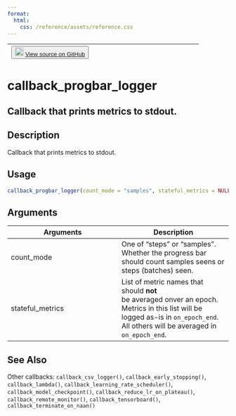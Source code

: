 ```yaml
---
format:
  html:
    css: /reference/assets/reference.css
---
```


| <button class="button"> ![](/reference/assets/GitHub-Mark-32px.png){width="20"} [View source on GitHub](https://github.com/rstudio/keras//blob/main/R/callbacks.R#L15) </button> |
|:------------------------------:|:--------------------------------------:|

# callback_progbar_logger

## Callback that prints metrics to stdout.

## Description
Callback that prints metrics to stdout. 


## Usage
```r
callback_progbar_logger(count_mode = "samples", stateful_metrics = NULL) 
```

## Arguments
|Arguments|Description|
|---|---|
| count_mode | One of "steps" or "samples". Whether the progress bar should count samples seens or steps (batches) seen. |
| stateful_metrics | List of metric names that should **not**<br>be averaged onver an epoch. Metrics in this list will be logged as-is in `on_epoch_end`. All others will be averaged in `on_epoch_end`. |






## See Also
Other callbacks:  `callback_csv_logger()`, `callback_early_stopping()`, `callback_lambda()`, `callback_learning_rate_scheduler()`, `callback_model_checkpoint()`, `callback_reduce_lr_on_plateau()`, `callback_remote_monitor()`, `callback_tensorboard()`, `callback_terminate_on_naan()`

